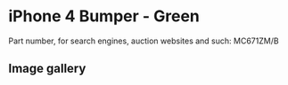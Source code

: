 
# iPhone 4 Bumper - Green

Part number, for search engines, auction websites and such: MC671ZM/B

## Image gallery

<div style={{ width: '100%', maxWidth: '768px' }}>
<GalleryComponent
    images={[
      {
        original: "/everysource/MC671.webp",
        thumbnail: "/everypreview/MC671.webp",
      },
      {
        original: "/everysource/MC671_AV1.webp",
        thumbnail: "/everypreview/MC671_AV1.webp",
      },
      {
        original: "/everysource/MC671_AV2.webp",
        thumbnail: "/everypreview/MC671_AV2.webp",
      },
      {
        original: "/everysource/MC671_AV3.webp",
        thumbnail: "/everypreview/MC671_AV3.webp",
      },
      {
        original: "/everysource/MC671_AV4.webp",
        thumbnail: "/everypreview/MC671_AV4.webp",
      },
      {
        original: "/everysource/MC671_AV5.webp",
        thumbnail: "/everypreview/MC671_AV5.webp",
      }
    ]}
  />
</div>